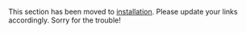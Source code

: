 
This section has been moved to [installation](installation.md). Please update your links accordingly. Sorry for the trouble!
